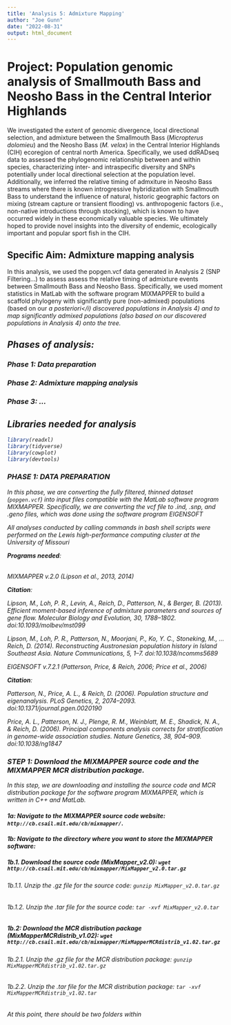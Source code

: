 ```yaml
---
title: 'Analysis 5: Admixture Mapping'
author: "Joe Gunn"
date: "2022-08-31"
output: html_document
---
```


# Project: Population genomic analysis of Smallmouth Bass and Neosho Bass in the Central Interior Highlands
We investigated the extent of genomic divergence, local directional selection, and admixture between the Smallmouth Bass (<i>Micropterus dolomieu</i>) and the Neosho Bass (<i>M. velox</i>) in the Central Interior Highlands (CIH) ecoregion of central north America. Specifically, we used ddRADseq data to assessed the phylogenomic relationship between and within species, characterizing inter- and intraspecific diversity and SNPs potentially under local directional selection at the population level. Additionally, we inferred the relative timing of admxiture in Neosho Bass streams where there is known introgressive hybridization with Smallmouth Bass to understand the influence of natural, historic geographic factors on mixing (stream capture or transient flooding) vs. anthropogenic factors (i.e., non-native introductions through stocking), which is known to have occurred widely in these economically valuable species. We ultimately hoped to provide novel insights into the diversity of endemic, ecologically important and popular sport fish in the CIH.

## Specific Aim: Admixture mapping analysis
In this analysis, we used the popgen.vcf data generated in Analysis 2 (SNP Filtering...) to assess assess the relative timing of admixture events between Smallmouth Bass and Neosho Bass. Specifically, we used moment statistics in MatLab with the software program MIXMAPPER to build a scaffold phylogeny with significantly pure (non-admixed) populations (based on our <i>a posteriori</i) discovered populations in Analysis 4) and to map significantly admixed populations (also based on our discovered populations in Analysis 4) onto the tree. 

## Phases of analysis:
### Phase 1: Data preparation
### Phase 2: Admixture mapping analysis
### Phase 3: ...

## Libraries needed for analysis
```r
library(readxl)
library(tidyverse)
library(cowplot)
library(devtools)
```

### PHASE 1: DATA PREPARATION
In this phase, we are converting the fully filtered, thinned dataset (`popgen.vcf`) into input files compatible with the MatLab software program MIXMAPPER. Specifically, we are converting the vcf file to .ind, .snp, and .geno files, which was done using the software program EIGENSOFT

All analyses conducted by calling commands in bash shell scripts were performed on the Lewis high-performance computing cluster at the University of Missouri <br>

<b>Programs needed</b>: <br><br>

MIXMAPPER v.2.0 (Lipson et al., 2013, 2014) <br>

<b>Citation</b>:<br>

Lipson, M., Loh, P. R., Levin, A., Reich, D., Patterson, N., & Berger, B. (2013). Efficient moment-based inference of admixture parameters and sources of gene flow. Molecular Biology and Evolution, 30, 1788–1802. doi:10.1093/molbev/mst099

Lipson, M., Loh, P. R., Patterson, N., Moorjani, P., Ko, Y. C., Stoneking, M., … Reich, D. (2014). Reconstructing Austronesian population history in Island Southeast Asia. Nature Communications, 5, 1–7. doi:10.1038/ncomms5689


EIGENSOFT v.7.2.1 (Patterson, Price, & Reich, 2006; Price et al., 2006) <br>

<b>Citation</b>:<br>

Patterson, N., Price, A. L., & Reich, D. (2006). Population structure and eigenanalysis. PLoS Genetics, 2, 2074–2093. doi:10.1371/journal.pgen.0020190

Price, A. L., Patterson, N. J., Plenge, R. M., Weinblatt, M. E., Shadick, N. A., & Reich, D. (2006). Principal components analysis corrects for stratification in genome-wide association studies. Nature Genetics, 38, 904–909. doi:10.1038/ng1847

### STEP 1: Download the MIXMAPPER source code and the MIXMAPPER MCR distribution package.
In this step, we are downloading and installing the source code and MCR distribution package for the software program MIXMAPPER, which is written in C++ and MatLab. 

#### 1a: Navigate to the MIXMAPPER source code website: `http://cb.csail.mit.edu/cb/mixmapper/`. 

#### 1b: Navigate to the directory where you want to store the MIXMAPPER software: 

##### 1b.1. Download the source code (MixMapper_v2.0): `wget http://cb.csail.mit.edu/cb/mixmapper/MixMapper_v2.0.tar.gz`

###### 1b.1.1. Unzip the .gz file for the source code: `gunzip MixMapper_v2.0.tar.gz`

###### 1b.1.2. Unzip the .tar file for the source code: `tar -xvf MixMapper_v2.0.tar`

##### 1b.2: Download the MCR distribution package (MixMapperMCRdistrib_v1.02): `wget http://cb.csail.mit.edu/cb/mixmapper/MixMapperMCRdistrib_v1.02.tar.gz`

###### 1b.2.1. Unzip the .gz file for the MCR distribution package: `gunzip MixMapperMCRdistrib_v1.02.tar.gz`

###### 1b.2.2. Unzip the .tar file for the MCR distribution package: `tar -xvf MixMapperMCRdistrib_v1.02.tar`

At this point, there should be two folders within 


